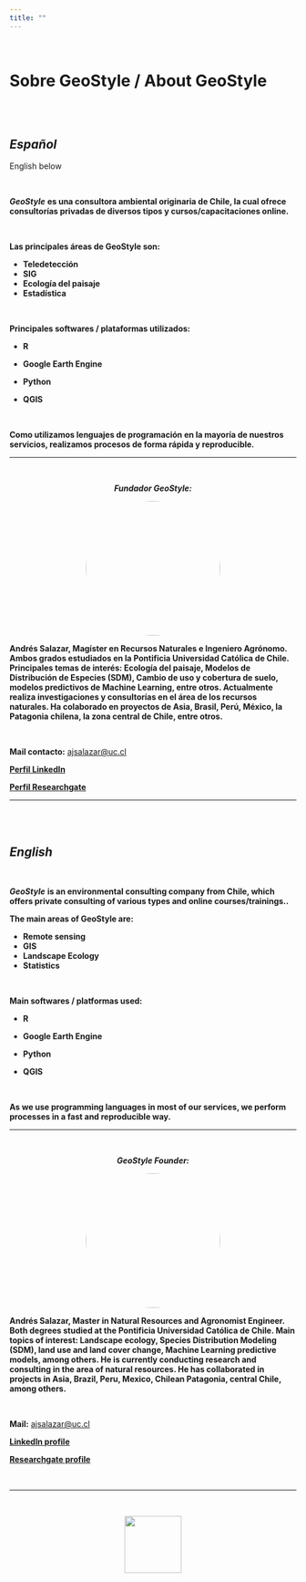 ```yaml
---
title: ""
---
```


<br>

# **Sobre GeoStyle / About GeoStyle**

<br>
<br>

<div>

<h2> <strong><em>Español</em></strong> </h2>

<p>English below</p>

</div>

<br>

***GeoStyle*** **es una consultora ambiental originaria de Chile, la cual ofrece consultorías privadas de diversos tipos y cursos/capacitaciones online.**

<br>

**Las principales áreas de GeoStyle son:**

-   **Teledetección**
-   **SIG**
-   **Ecología del paisaje**
-   **Estadística**

<br>

**Principales softwares / plataformas utilizados:**

- **R**

- **Google Earth Engine**

- **Python**

- **QGIS**

<br>

**Como utilizamos lenguajes de programación en la mayoría de nuestros servicios, realizamos procesos de forma rápida y reproducible.**

<hr>

<br>

<div style="text-align: center;">

***Fundador GeoStyle:***

<img src="images/1581604252963.jfif" style = "width: 236px; border-radius: 50%">

</div>

**Andrés Salazar, Magíster en Recursos Naturales e Ingeniero Agrónomo. Ambos grados estudiados en la Pontificia Universidad Católica de Chile. Principales temas de interés: Ecología del paisaje, Modelos de Distribución de Especies (SDM), Cambio de uso y cobertura de suelo, modelos predictivos de Machine Learning, entre otros. Actualmente realiza investigaciones y consultorías en el área de los recursos naturales. Ha colaborado en proyectos de Asia, Brasil, Perú, México, la Patagonia chilena, la zona central de Chile, entre otros.**

<br>

**Mail contacto:** [ajsalazar\@uc.cl](mailto:ajsalazar@uc.cl){.email}

<a href = "https://www.linkedin.com/in/andr%C3%A9s-salazar-6213b6163/" target = "_blank" rel = "noopener noreferrer"> **Perfil LinkedIn** </a>

<a href = "https://www.researchgate.net/profile/Andres-Salazar-14" target = "_blank" rel = "noopener noreferrer"> **Perfil Researchgate** </a>

<hr>

<br>
<br>


## ***English***

<br>

***GeoStyle*** **is an environmental consulting company from Chile, which offers private consulting of various types and online courses/trainings..**

**The main areas of GeoStyle are:**

-   **Remote sensing**
-   **GIS**
-   **Landscape Ecology**
-   **Statistics**

<br>

**Main softwares / platformas used:**

- **R**

- **Google Earth Engine**

- **Python**

- **QGIS**

<br>

**As we use programming languages in most of our services, we perform processes in a fast and reproducible way.**

<hr>

<br>

<div style="text-align: center;">

***GeoStyle Founder:***

<img src="images/1581604252963.jfif" style = "width: 236px; border-radius: 50%;">

</div>

**Andrés Salazar, Master in Natural Resources and Agronomist Engineer. Both degrees studied at the Pontificia Universidad Católica de Chile. Main topics of interest: Landscape ecology, Species Distribution Modeling (SDM), land use and land cover change, Machine Learning predictive models, among others. He is currently conducting research and consulting in the area of natural resources. He has collaborated in projects in Asia, Brazil, Peru, Mexico, Chilean Patagonia, central Chile, among others.**

<br>

**Mail:** [ajsalazar\@uc.cl](mailto:ajsalazar@uc.cl){.email}

<a href = "https://www.linkedin.com/in/andr%C3%A9s-salazar-6213b6163/" target = "_blank" rel = "noopener noreferrer"> **LinkedIn profile** </a>

<a href = "https://www.researchgate.net/profile/Andres-Salazar-14" target = "_blank" rel = "noopener noreferrer"> **Researchgate profile** </a>

<br>

<hr>

<br>

<center>
![](images/logo_final.png){width="100"}
</center>